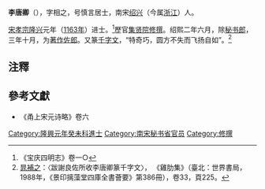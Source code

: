 '''李唐卿'''（{{bd|?||?|}}），字相之，号慎言居士，南宋[[绍兴|绍兴]]（今属[[浙江|浙江]]）人。

[[宋孝宗|宋孝宗]][[隆兴|隆兴]]元年（[[1163年|1163年]]）进士。<ref>《宝庆四明志》卷一○</ref>歷官[[集贤院|集贤院]][[修撰|修撰]]。绍熙二年六月，除[[秘书郎|秘书郎]]，三年十月，为[[著作佐郎|著作佐郎]]。又篆[[千字文|千字文]]，“特奇巧，圆方不失而飞扬自如”。<ref>[[晁補之|晁補之]]：〈跋謝良佐所收李唐卿篆千字文〉， 《雞肋集》（臺北：世界書局，1988年，《景印摛藻堂四庫全書薈要》第386冊），卷33，頁225。</ref>

==注釋==
{{reflist}}

==參考文獻==
*《甬上宋元诗略》卷六

[[Category:隆興元年癸未科進士|Category:隆興元年癸未科進士]]
[[Category:南宋秘书省官员|Category:南宋秘书省官员]]
[[Category:修撰|Category:修撰]]
{{宋朝人物小作品}}